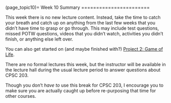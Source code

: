 (page_topic10)=
Week 10 Summary
=======================

This week there is no new lecture content.  Instead, take the time to catch your breath and catch up on anything from the last few weeks that you didn't have time to grasp or go through.  This may include test questions, missed POTW questions, videos that you didn't watch, activities you didn't finish, or anything else left over.

You can also get started on (and maybe finished with?) [Project 2: Game of Life](https://us.prairielearn.com/pl/course_instance/172874/assessment/2495568).

There are no formal lectures this week, but the instructor will be available in the lecture hall during the usual lecture period to answer questions about CPSC 203.

Though you don't *have to* use this break for CPSC 203, I encourage you to make sure you are actually caught up before re-purposing that time for other courses.

<!--
In the future, definitely skip this catch up week.  That would provide time to do LLMs at the end, or maybe even just extend the MC stuff in week 11.
-->
